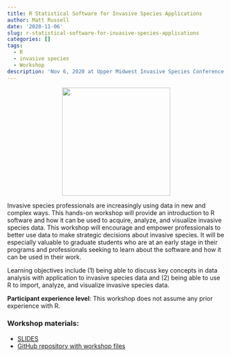 ```yaml
---
title: R Statistical Software for Invasive Species Applications
author: Matt Russell
date: '2020-11-06'
slug: r-statistical-software-for-invasive-species-applications
categories: []
tags:
  - R
  - invasive species
  - Workshop
description: 'Nov 6, 2020 at Upper Midwest Invasive Species Conference (virtual workshop)'
---
```

<center>

 ![](https://www.umisc.net/uploads/1/0/7/5/10750703/editor/savethedate-umisc-online-2020-1.jpg?1590681866){width=250px}

 </center>
 
 
Invasive species professionals are increasingly using data in new and complex ways. This hands-on workshop will provide an introduction to R software and how it can be used to acquire, analyze, and visualize invasive species data. This workshop will encourage and empower professionals to better use data to make strategic decisions about invasive species. It will be especially valuable to graduate students who are at an early stage in their programs and professionals seeking to learn about the software and how it can be used in their work.

Learning objectives include (1) being able to discuss key concepts in data analysis with application to invasive species data and (2) being able to use R to import, analyze, and visualize invasive species data.

**Participant experience level**: This workshop does not assume any prior experience with R.

### Workshop materials: 

* [SLIDES](https://docs.google.com/presentation/d/17fnk09LsOTCMUe08egZCQQsfG54eTBXHQe_djZHtGxA/edit?usp=sharing)
* [GitHub repository with workshop files](https://github.com/mbrussell/RInvSpecies)

